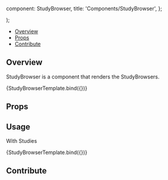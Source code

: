 

  component: StudyBrowser,
  title: 'Components/StudyBrowser',
};

<Meta title="Components/StudyBrowser" component={StudyBrowser} />

  <div className="w-96">
    <StudyBrowser {...args} />
  </div>
);

<Heading
  title="StudyBrowser"
  componentRelativePath="StudyBrowser/StudyBrowser.jsx"
/>

- [Overview](#overview)
- [Props](#props)
- [Contribute](#contribute)

## Overview

StudyBrowser is a component that renders the StudyBrowsers.

<Canvas>
  <Story
    name="Overview"
    args={{
      tabs: [
        {
          name: 'primary',
          label: 'Primary',
          studies: [],
        },
        {
          name: 'recent',
          label: 'Recent',
          studies: [],
        },
        {
          name: 'all',
          label: 'All',
          studies: [],
        },
      ],
      expandedStudyInstanceUIDs: ['1.3.6.1.4'],
      activeTabName: 'primary',
    }}
  >
    {StudyBrowserTemplate.bind({})}
  </Story>
</Canvas>

## Props

<ArgsTable of={StudyBrowser} />

## Usage

With Studies

<Canvas>
  <Story
    name="With Studies"
    args={{
      tabs: [
        {
          name: 'primary',
          label: 'Primary',
          studies: [
            {
              studyInstanceUid:
                '1.3.6.1.4.1.25403.345050719074.3824.20170126085406.1',
              date: '26-Oct-2015',
              description: 'CT CHEST W CONTRAST',
              modalities: 'CT',
              numInstances: 1,
              displaySets: [
                {
                  displaySetInstanceUID: '0b66675a-a4e3-a718-21f4-035d2d178d62',
                  description: 'Topogram  0.6',
                  seriesNumber: '1',
                  modality: 'CT',
                  seriesDate: '26-Oct-2015',
                  numInstances: 1,
                  StudyInstanceUID:
                    '1.3.6.1.4.1.25403.345050719074.3824.20170126085406.1',
                  componentType: 'thumbnailTracked',
                  dragData: {
                    type: 'displayset',
                    displaySetInstanceUID:
                      '0b66675a-a4e3-a718-21f4-035d2d178d62',
                  },
                  isTracked: false,
                  viewportIdentificator: [],
                },
              ],
            },
          ],
        },
        {
          name: 'recent',
          label: 'Recent',
          studies: [],
        },
        {
          name: 'all',
          label: 'All',
          studies: [],
        },
      ],
      expandedStudyInstanceUIDs: ['1.3.6.1.4'],
      activeTabName: 'primary',
    }}
  >
    {StudyBrowserTemplate.bind({})}
  </Story>
</Canvas>

## Contribute

<Footer componentRelativePath="StudyBrowser/__stories__/studyBrowser.stories.mdx" />
